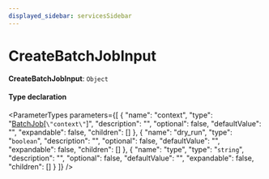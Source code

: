 ```yaml
---
displayed_sidebar: servicesSidebar
---
```



# CreateBatchJobInput

 **CreateBatchJobInput**: `Object`

#### Type declaration

<ParameterTypes parameters={[
  {
    "name": "context",
    "type": "[BatchJob](../classes/BatchJob.mdx)[`\"context\"`]",
    "description": "",
    "optional": false,
    "defaultValue": "",
    "expandable": false,
    "children": []
  },
  {
    "name": "dry_run",
    "type": "`boolean`",
    "description": "",
    "optional": false,
    "defaultValue": "",
    "expandable": false,
    "children": []
  },
  {
    "name": "type",
    "type": "`string`",
    "description": "",
    "optional": false,
    "defaultValue": "",
    "expandable": false,
    "children": []
  }
]} />
